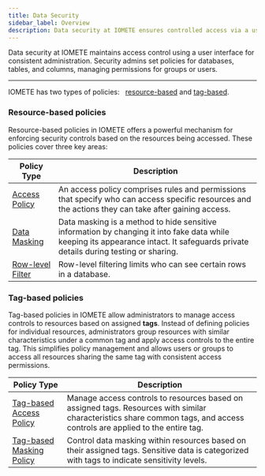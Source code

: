 ```yaml
---
title: Data Security
sidebar_label: Overview
description: Data security at IOMETE ensures controlled access via a user interface. Admins manage permissions for groups/users on databases, tables and columns.
---
```


Data security at IOMETE maintains access control using a user interface for consistent administration. Security admins set policies for databases, tables, and columns, managing permissions for groups or users.

<hr />

IOMETE has two types of policies: &nbsp; [resource-based](#resource-based-policies) and [tag-based](#tag-based-policies).

### Resource-based policies

Resource-based policies in IOMETE offers a powerful mechanism for enforcing security controls based on the resources being accessed. These policies cover three key areas:

<table>
  <thead>
    <tr>
      <th style={{ whiteSpace: "nowrap" }}>Policy Type</th>
      <th>Description</th>
    </tr>
  </thead>
  <tbody>
    <tr>
      <td style={{ whiteSpace: "nowrap" }}>
        <a href="/docs/data-security/access">Access Policy</a>
      </td>
      <td>
        An access policy comprises rules and permissions that specify who can access specific resources and the actions
        they can take after gaining access.
      </td>
    </tr>
    <tr>
      <td style={{ whiteSpace: "nowrap" }}>
        <a href="/docs/data-security/masking">Data Masking</a>
      </td>
      <td>
        Data masking is a method to hide sensitive information by changing it into fake data while keeping its
        appearance intact. It safeguards private details during testing or sharing.
      </td>
    </tr>
    <tr>
      <td style={{ whiteSpace: "nowrap" }}>
        <a href="/docs/data-security/row-level-filter">Row-level Filter</a>
      </td>
      <td>Row-level filtering limits who can see certain rows in a database.</td>
    </tr>
  </tbody>
</table>

### Tag-based policies

Tag-based policies in IOMETE allow administrators to manage access controls to resources based on assigned **tags**. Instead of defining policies for individual resources, administrators group resources with similar characteristics under a common tag and apply access controls to the entire tag. This simplifies policy management and allows users or groups to access all resources sharing the same tag with consistent access permissions.

<table>
  <thead>
    <tr>
      <th>Policy Type</th>
      <th>Description</th>
    </tr>
  </thead>
  <tbody>
    <tr>
      <td style={{ whiteSpace: "nowrap" }}>
        <a href="/docs/data-security/tag-based-access">Tag-based Access Policy</a>
      </td>
      <td>
        Manage access controls to resources based on assigned tags. Resources with similar characteristics share common
        tags, and access controls are applied to the entire tag.
      </td>
    </tr>
    <tr>
      <td style={{ whiteSpace: "nowrap" }}>
        <a href="/docs/data-security/tag-based-masking">Tag-based Masking Policy</a>
      </td>
      <td>
        Control data masking within resources based on their assigned tags. Sensitive data is categorized with tags to
        indicate sensitivity levels.
      </td>
    </tr>
  </tbody>
</table>
